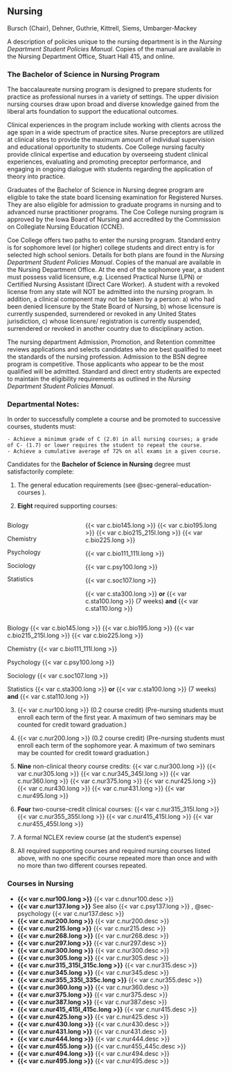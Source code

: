 ## Nursing

Bursch (Chair), Dehner, Guthrie, Kittrell, Siems, Umbarger-Mackey 

A description of policies unique to the nursing department is in the *Nursing Department Student Policies Manual*. Copies of the manual are available in the Nursing Department Office, Stuart Hall 415, and online.

### The Bachelor of Science in Nursing Program

The baccalaureate nursing program is designed to prepare students for practice as professional nurses in a variety of settings. The upper division nursing courses draw upon broad and diverse knowledge gained from the liberal arts foundation to support the educational outcomes. 

Clinical experiences in the program include working with clients across the age span in a wide spectrum of practice sites. Nurse preceptors are utilized at clinical sites to provide the maximum amount of individual supervision and educational opportunity to students. Coe College nursing faculty provide clinical expertise and education by overseeing student clinical experiences, evaluating and promoting preceptor performance, and engaging in ongoing dialogue with students regarding the application of theory into practice. 

Graduates of the Bachelor of Science in Nursing degree program are eligible to take the state board licensing examination for Registered Nurses. They are also eligible for admission to graduate programs in nursing and to advanced nurse practitioner programs. The Coe College nursing program is approved by the Iowa Board of Nursing and accredited by the Commission on Collegiate Nursing Education (CCNE). 

Coe College offers two paths to enter the nursing program.  Standard entry is for sophomore level (or higher) college students and direct entry is for selected high school seniors.  Details for both plans are found in the *Nursing Department Student Policies Manual*.  Copies of the manual are available in the Nursing Department Office.  At the end of the sophomore year, a student must possess valid licensure, e.g. Licensed Practical Nurse (LPN) or Certified Nursing Assistant (Direct Care Worker). A student with a revoked license from any state will NOT be admitted into the nursing program. In addition, a clinical component may not be taken by a person: a) who had been denied licensure by the State Board of Nursing, b) whose licensure is currently suspended, surrendered or revoked in any United States jurisdiction, c) whose licensure/ registration is currently suspended, surrendered or revoked in another country due to disciplinary action.

The nursing department Admission, Promotion, and Retention committee reviews applications and selects candidates who are best qualified to meet the standards of the nursing profession. Admission to the BSN degree program is competitive. Those applicants who appear to be the most qualified will be admitted. Standard and direct entry students are expected to maintain the eligibility requirements as outlined in the *Nursing Department Student Policies Manual*. 

### Departmental Notes: 

In order to successfully complete a course and be promoted to successive courses, students must:
	
	- Achieve a minimum grade of C (2.0) in all nursing courses; a grade of C- (1.7) or lower requires the student to repeat the course.
	- Achieve a cumulative average of 72% on all exams in a given course.

Candidates for the **Bachelor of Science in Nursing** degree must satisfactorily complete: 

1. The general education requirements (see @sec-general-education-courses ).

2. **Eight** required supporting courses:

:::: {.columns}

::: {.column width="20%"}
Biology

Chemistry

Psychology

Sociology

Statistics 
:::

::: {.column width="10%"}

:::

::: {.column width="70%"}

{{< var c.bio145.long >}}
{{< var c.bio195.long >}}
{{< var c.bio215_215l.long >}}
{{< var c.bio225.long >}}

{{< var c.bio111_111l.long >}}

{{< var c.psy100.long >}}

{{< var c.soc107.long >}}

{{< var c.sta300.long >}} **or**
{{< var c.sta100.long >}} (7 weeks) **and** {{< var c.sta110.long >}}
:::

::::

Biology         {{< var c.bio145.long >}}
		{{< var c.bio195.long >}}
		{{< var c.bio215_215l.long >}}
		{{< var c.bio225.long >}}
		
Chemistry	{{< var c.bio111_111l.long >}}

Psychology 	{{< var c.psy100.long >}}

Sociology	{{< var c.soc107.long >}}

Statistics 	{{< var c.sta300.long >}} **or**
		{{< var c.sta100.long >}} (7 weeks) **and** {{< var c.sta110.long >}}

3. {{< var c.nur100.long >}} (0.2 course credit) (Pre-nursing students must enroll each term of the first year.  A maximum of two seminars may be counted for credit toward graduation.)

4. {{< var c.nur200.long >}} (0.2 course credit) (Pre-nursing students must enroll each term of the sophomore year. A maximum of two seminars may be counted for credit toward graduation.)

5. **Nine** non-clinical theory course credits: 
	{{< var c.nur300.long >}} 
	{{< var c.nur305.long >}}
	{{< var c.nur345_345l.long >}}
	{{< var c.nur360.long >}}
	{{< var c.nur375.long >}}
	{{< var c.nur425.long >}}
	{{< var c.nur430.long >}}
	{{< var c.nur431.long >}}
	{{< var c.nur495.long >}}

6. **Four** two-course-credit clinical courses: 
	{{< var c.nur315_315l.long >}}
	{{< var c.nur355_355l.long >}}
	{{< var c.nur415_415l.long >}}
	{{< var c.nur455_455l.long >}}

7. A formal NCLEX review course (at the student’s expense)

8. All required supporting courses and required nursing courses listed above, with no one specific course repeated more than once and with no more than two different courses repeated.


### Courses in Nursing

- **{{< var c.nur100.long >}}**
  {{< var c.dsnur100.desc >}}  
- **{{< var c.nur137.long >}}**
See also {{< var c.psy137.long >}} , @sec-psychology
  {{< var c.nur137.desc >}} 
- **{{< var c.nur200.long >}}**
  {{< var c.nur200.desc >}}
- **{{< var c.nur215.long >}}**
  {{< var c.nur215.desc >}}  
- **{{< var c.nur268.long >}}**
  {{< var c.nur268.desc >}} 
- **{{< var c.nur297.long >}}**
  {{< var c.nur297.desc >}} 
- **{{< var c.nur300.long >}}**
  {{< var c.nur300.desc >}}
- **{{< var c.nur305.long >}}**
  {{< var c.nur305.desc >}}
- **{{< var c.nur315_315l_315c.long >}}**
  {{< var c.nur315.desc >}} 
- **{{< var c.nur345.long >}}**
  {{< var c.nur345.desc >}}  
- **{{< var c.nur355_335l_335c.long >}}**
  {{< var c.nur355.desc >}} 
- **{{< var c.nur360.long >}}**
  {{< var c.nur360.desc >}}  
- **{{< var c.nur375.long >}}**
  {{< var c.nur375.desc >}} 
- **{{< var c.nur387.long >}}**
  {{< var c.nur387.desc >}} 
- **{{< var c.nur415_415l_415c.long >}}**
  {{< var c.nur415.desc >}} 
- **{{< var c.nur425.long >}}**
  {{< var c.nur425.desc >}} 
- **{{< var c.nur430.long >}}**
  {{< var c.nur430.desc >}} 
- **{{< var c.nur431.long >}}**
  {{< var c.nur431.desc >}} 
- **{{< var c.nur444.long >}}**
  {{< var c.nur444.desc >}} 
- **{{< var c.nur455.long >}}**
  {{< var c.nur455_445c.desc >}} 
- **{{< var c.nur494.long >}}**
  {{< var c.nur494.desc >}} 
- **{{< var c.nur495.long >}}**
  {{< var c.nur495.desc >}} 



